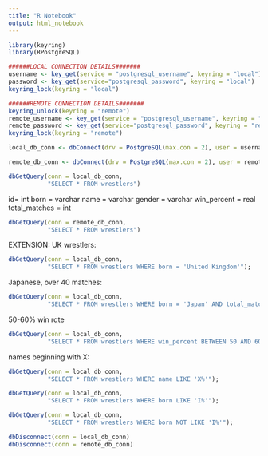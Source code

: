 ```yaml
---
title: "R Notebook"
output: html_notebook
---
```


```r
library(keyring)
library(RPostgreSQL)
```

```r
######LOCAL CONNECTION DETAILS#######
username <- key_get(service = "postgresql_username", keyring = "local")
password <- key_get(service="postgresql_password", keyring = "local")
keyring_lock(keyring = "local")
```

```r
######REMOTE CONNECTION DETAILS#######
keyring_unlock(keyring = "remote")
remote_username <- key_get(service = "postgresql_username", keyring = "remote")
remote_password <- key_get(service="postgresql_password", keyring = "remote")
keyring_lock(keyring = "remote")
```

```r
local_db_conn <- dbConnect(drv = PostgreSQL(max.con = 2), user = username, password = password, dbname = "wrestling", host = 'localhost')
```

```r
remote_db_conn <- dbConnect(drv = PostgreSQL(max.con = 2), user = remote_username, password = remote_password, dbname = "mvhbdgdk", host = 'manny.db.elephantsql.com')
```


```r
dbGetQuery(conn = local_db_conn,
           "SELECT * FROM wrestlers")
```

id= int
born = varchar
name = varchar
gender = varchar
win_percent = real
total_matches = int

```r
dbGetQuery(conn = remote_db_conn,
           "SELECT * FROM wrestlers")
```

EXTENSION:
UK wrestlers:
```r
dbGetQuery(conn = local_db_conn, 
           "SELECT * FROM wrestlers WHERE born = 'United Kingdom'");
```

Japanese, over 40 matches:

```r
dbGetQuery(conn = local_db_conn, 
           "SELECT * FROM wrestlers WHERE born = 'Japan' AND total_matches > 40");
```

50-60% win rqte
```r
dbGetQuery(conn = local_db_conn, 
           "SELECT * FROM wrestlers WHERE win_percent BETWEEN 50 AND 60");
```

names beginning with X:
```r
dbGetQuery(conn = local_db_conn, 
           "SELECT * FROM wrestlers WHERE name LIKE 'X%'");
```

```r
dbGetQuery(conn = local_db_conn, 
           "SELECT * FROM wrestlers WHERE born LIKE 'I%'");
```

```r
dbGetQuery(conn = local_db_conn, 
           "SELECT * FROM wrestlers WHERE born NOT LIKE 'I%'");
```

```r
dbDisconnect(conn = local_db_conn)
dbDisconnect(conn = remote_db_conn)
```

